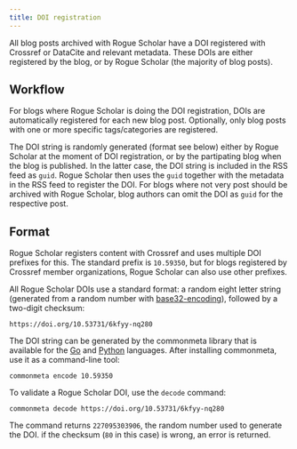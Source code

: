 ```yaml
---
title: DOI registration
---
```


All blog posts archived with Rogue Scholar have a DOI registered with Crossref or DataCite and relevant metadata. These DOIs are either registered by the blog, or by Rogue Scholar (the majority of blog posts).

## Workflow

For blogs where Rogue Scholar is doing the DOI registration, DOIs are automatically registered for each new blog post. Optionally, only blog posts with one or more specific tags/categories are registered.

The DOI string is randomly generated (format see below) either by Rogue Scholar at the moment of DOI registration, or by the partipating blog when the blog is published. In the latter case, the DOI string is included in the RSS feed as `guid`. Rogue Scholar then uses the `guid` together with the metadata in the RSS feed to register the DOI. For blogs where not very post should be archived with Rogue Scholar, blog authors can omit the DOI as `guid` for the respective post.

## Format

Rogue Scholar registers content with Crossref and uses multiple DOI prefixes for this. The standard prefix is `10.59350`, but for blogs registered by Crossref member organizations, Rogue Scholar can also use other prefixes.

All Rogue Scholar DOIs use a standard format: a random eight letter string (generated from a random number with [base32-encoding](https://doi.org/10.53731/6kfyy-nq280)), followed by a two-digit checksum:

```
https://doi.org/10.53731/6kfyy-nq280
```

The DOI string can be generated by the commonmeta library that is available for the [Go](https://github.com/front-matter/commonmeta) and [Python](https://pypi.org/project/commonmeta-py/) languages. After installing commonmeta, use it as a command-line tool:

```
commonmeta encode 10.59350
```

To validate a Rogue Scholar DOI, use the `decode` command:

```
commonmeta decode https://doi.org/10.53731/6kfyy-nq280
```

The command returns `227095303906`, the random number used to generate the DOI. if the checksum (`80` in this case) is wrong, an error is returned.
